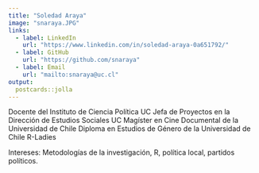 ```yaml
---
title: "Soledad Araya"
image: "snaraya.JPG"
links:
  - label: LinkedIn
    url: "https://www.linkedin.com/in/soledad-araya-0a651792/"
  - label: GitHub
    url: "https://github.com/snaraya"
  - label: Email
    url: "mailto:snaraya@uc.cl"
output:
  postcards::jolla
---
```


Docente del Instituto de Ciencia Política UC
Jefa de Proyectos en la Dirección de Estudios Sociales UC
Magíster en Cine Documental de la Universidad de Chile
Diploma en Estudios de Género de la Universidad de Chile
R-Ladies

Intereses: Metodologías de la investigación, R, política local, partidos políticos.
